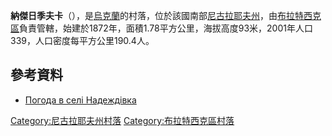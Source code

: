 {{coord|47|47|11|N|31|42|59|E|scale:100000|display=title}}

'''納傑日季夫卡'''（{{lang-uk|Надеждівка}}），是[[烏克蘭|烏克蘭]]的村落，位於該國南部[[尼古拉耶夫州|尼古拉耶夫州]]，由[[布拉特西克區|布拉特西克區]]負責管轄，始建於1872年，面積1.78平方公里，海拔高度93米，2001年人口339，人口密度每平方公里190.4人。

==參考資料==
* [http://weather.in.ua/ua/nikolaevskaja/16564 Погода в селі Надеждівка] {{Wayback|url=http://weather.in.ua/ua/nikolaevskaja/16564 |date=20160606232643 }}

[[Category:尼古拉耶夫州村落|Category:尼古拉耶夫州村落]]
[[Category:布拉特西克區村落|Category:布拉特西克區村落]]


{{Mykolaiv-geo-stub}}